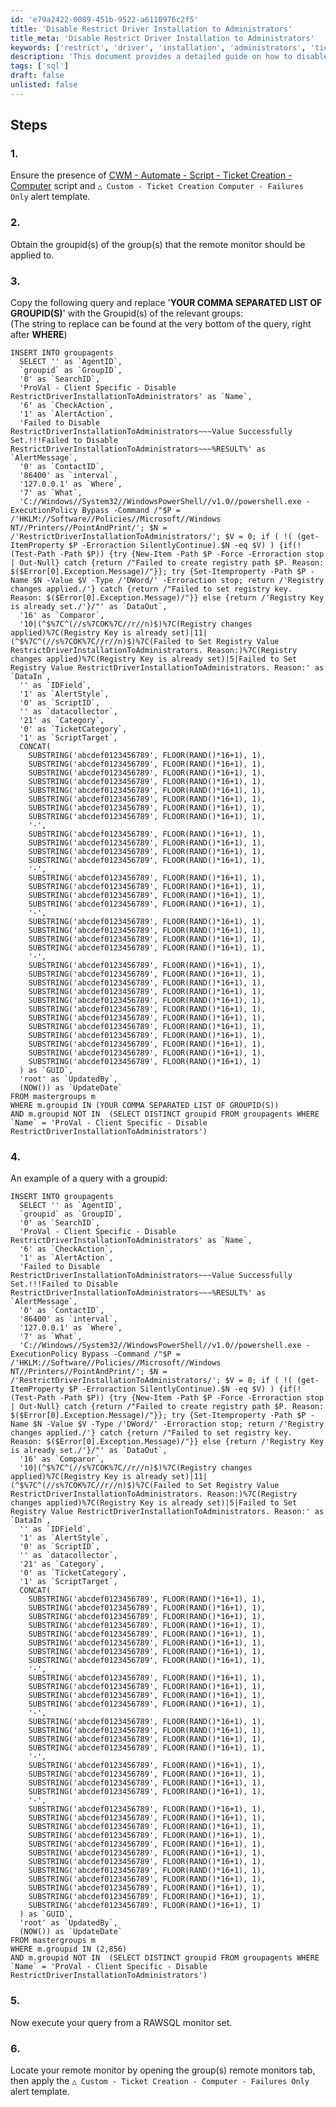 ```yaml
---
id: 'e79a2422-0089-451b-9522-a6110976c2f5'
title: 'Disable Restrict Driver Installation to Administrators'
title_meta: 'Disable Restrict Driver Installation to Administrators'
keywords: ['restrict', 'driver', 'installation', 'administrators', 'ticket', 'creation', 'monitor']
description: 'This document provides a detailed guide on how to disable the Restrict Driver Installation to Administrators setting in a ConnectWise Automate environment. It includes steps for ensuring the script and alert template are in place, obtaining group IDs, and executing the necessary SQL query to apply the changes effectively.'
tags: ['sql']
draft: false
unlisted: false
---
```

## Steps

### 1.
Ensure the presence of [CWM - Automate - Script - Ticket Creation - Computer](https://proval.itglue.com/DOC-5078775-9098338) script and `△ Custom - Ticket Creation Computer - Failures Only` alert template.

### 2.
Obtain the groupid(s) of the group(s) that the remote monitor should be applied to.

### 3.
Copy the following query and replace '**YOUR COMMA SEPARATED LIST OF GROUPID(S)**' with the Groupid(s) of the relevant groups:  
(The string to replace can be found at the very bottom of the query, right after **WHERE**)

```
INSERT INTO groupagents  
  SELECT '' as `AgentID`,
  `groupid` as `GroupID`,
  '0' as `SearchID`,
  'ProVal - Client Specific - Disable RestrictDriverInstallationToAdministrators' as `Name`,
  '6' as `CheckAction`,
  '1' as `AlertAction`,
  'Failed to Disable RestrictDriverInstallationToAdministrators~~~Value Successfully Set.!!!Failed to Disable RestrictDriverInstallationToAdministrators~~~%RESULT%' as `AlertMessage`,
  '0' as `ContactID`,
  '86400' as `interval`,
  '127.0.0.1' as `Where`,
  '7' as `What`,
  'C://Windows//System32//WindowsPowerShell//v1.0//powershell.exe -ExecutionPolicy Bypass -Command /"$P = /'HKLM://Software//Policies//Microsoft//Windows NT//Printers//PointAndPrint/'; $N = /'RestrictDriverInstallationToAdministrators/'; $V = 0; if ( !( (get-ItemProperty $P -Erroraction SilentlyContinue).$N -eq $V) ) {if(!(Test-Path -Path $P)) {try {New-Item -Path $P -Force -Erroraction stop | Out-Null} catch {return /"Failed to create registry path $P. Reason: $($Error[0].Exception.Message)/"}}; try {Set-Itemproperty -Path $P -Name $N -Value $V -Type /'DWord/' -Erroraction stop; return /'Registry changes applied./'} catch {return /"Failed to set registry key. Reason: $($Error[0].Exception.Message)/"}} else {return /'Registry Key is already set./'}/"' as `DataOut`,
  '16' as `Comparor`,
  '10|(^$%7C^(//s%7COK%7C//r//n)$)%7C(Registry changes applied)%7C(Registry Key is already set)|11|(^$%7C^(//s%7COK%7C//r//n)$)%7C(Failed to Set Registry Value RestrictDriverInstallationToAdministrators. Reason:)%7C(Registry changes applied)%7C(Registry Key is already set)|5|Failed to Set Registry Value RestrictDriverInstallationToAdministrators. Reason:' as `DataIn`,
  '' as `IDField`,
  '1' as `AlertStyle`,
  '0' as `ScriptID`,
  '' as `datacollector`,
  '21' as `Category`,
  '0' as `TicketCategory`,
  '1' as `ScriptTarget`,
  CONCAT(
    SUBSTRING('abcdef0123456789', FLOOR(RAND()*16+1), 1),
    SUBSTRING('abcdef0123456789', FLOOR(RAND()*16+1), 1),
    SUBSTRING('abcdef0123456789', FLOOR(RAND()*16+1), 1),
    SUBSTRING('abcdef0123456789', FLOOR(RAND()*16+1), 1),
    SUBSTRING('abcdef0123456789', FLOOR(RAND()*16+1), 1),
    SUBSTRING('abcdef0123456789', FLOOR(RAND()*16+1), 1),
    SUBSTRING('abcdef0123456789', FLOOR(RAND()*16+1), 1),
    SUBSTRING('abcdef0123456789', FLOOR(RAND()*16+1), 1),
    '-',
    SUBSTRING('abcdef0123456789', FLOOR(RAND()*16+1), 1),
    SUBSTRING('abcdef0123456789', FLOOR(RAND()*16+1), 1),
    SUBSTRING('abcdef0123456789', FLOOR(RAND()*16+1), 1),
    SUBSTRING('abcdef0123456789', FLOOR(RAND()*16+1), 1),
    '-',
    SUBSTRING('abcdef0123456789', FLOOR(RAND()*16+1), 1),
    SUBSTRING('abcdef0123456789', FLOOR(RAND()*16+1), 1),
    SUBSTRING('abcdef0123456789', FLOOR(RAND()*16+1), 1),
    SUBSTRING('abcdef0123456789', FLOOR(RAND()*16+1), 1),
    '-',
    SUBSTRING('abcdef0123456789', FLOOR(RAND()*16+1), 1),
    SUBSTRING('abcdef0123456789', FLOOR(RAND()*16+1), 1),
    SUBSTRING('abcdef0123456789', FLOOR(RAND()*16+1), 1),
    SUBSTRING('abcdef0123456789', FLOOR(RAND()*16+1), 1),
    '-',
    SUBSTRING('abcdef0123456789', FLOOR(RAND()*16+1), 1),
    SUBSTRING('abcdef0123456789', FLOOR(RAND()*16+1), 1),
    SUBSTRING('abcdef0123456789', FLOOR(RAND()*16+1), 1),
    SUBSTRING('abcdef0123456789', FLOOR(RAND()*16+1), 1),
    SUBSTRING('abcdef0123456789', FLOOR(RAND()*16+1), 1),
    SUBSTRING('abcdef0123456789', FLOOR(RAND()*16+1), 1),
    SUBSTRING('abcdef0123456789', FLOOR(RAND()*16+1), 1),
    SUBSTRING('abcdef0123456789', FLOOR(RAND()*16+1), 1),
    SUBSTRING('abcdef0123456789', FLOOR(RAND()*16+1), 1),
    SUBSTRING('abcdef0123456789', FLOOR(RAND()*16+1), 1),
    SUBSTRING('abcdef0123456789', FLOOR(RAND()*16+1), 1),
    SUBSTRING('abcdef0123456789', FLOOR(RAND()*16+1), 1)
  ) as `GUID`,
  'root' as `UpdatedBy`,
  (NOW()) as `UpdateDate`
FROM mastergroups m
WHERE m.groupid IN (YOUR COMMA SEPARATED LIST OF GROUPID(S))
AND m.groupid NOT IN  (SELECT DISTINCT groupid FROM groupagents WHERE `Name` = 'ProVal - Client Specific - Disable RestrictDriverInstallationToAdministrators')
```

### 4.
An example of a query with a groupid:

```
INSERT INTO groupagents  
  SELECT '' as `AgentID`,
  `groupid` as `GroupID`,
  '0' as `SearchID`,
  'ProVal - Client Specific - Disable RestrictDriverInstallationToAdministrators' as `Name`,
  '6' as `CheckAction`,
  '1' as `AlertAction`,
  'Failed to Disable RestrictDriverInstallationToAdministrators~~~Value Successfully Set.!!!Failed to Disable RestrictDriverInstallationToAdministrators~~~%RESULT%' as `AlertMessage`,
  '0' as `ContactID`,
  '86400' as `interval`,
  '127.0.0.1' as `Where`,
  '7' as `What`,
  'C://Windows//System32//WindowsPowerShell//v1.0//powershell.exe -ExecutionPolicy Bypass -Command /"$P = /'HKLM://Software//Policies//Microsoft//Windows NT//Printers//PointAndPrint/'; $N = /'RestrictDriverInstallationToAdministrators/'; $V = 0; if ( !( (get-ItemProperty $P -Erroraction SilentlyContinue).$N -eq $V) ) {if(!(Test-Path -Path $P)) {try {New-Item -Path $P -Force -Erroraction stop | Out-Null} catch {return /"Failed to create registry path $P. Reason: $($Error[0].Exception.Message)/"}}; try {Set-Itemproperty -Path $P -Name $N -Value $V -Type /'DWord/' -Erroraction stop; return /'Registry changes applied./'} catch {return /"Failed to set registry key. Reason: $($Error[0].Exception.Message)/"}} else {return /'Registry Key is already set./'}/"' as `DataOut`,
  '16' as `Comparor`,
  '10|(^$%7C^(//s%7COK%7C//r//n)$)%7C(Registry changes applied)%7C(Registry Key is already set)|11|(^$%7C^(//s%7COK%7C//r//n)$)%7C(Failed to Set Registry Value RestrictDriverInstallationToAdministrators. Reason:)%7C(Registry changes applied)%7C(Registry Key is already set)|5|Failed to Set Registry Value RestrictDriverInstallationToAdministrators. Reason:' as `DataIn`,
  '' as `IDField`,
  '1' as `AlertStyle`,
  '0' as `ScriptID`,
  '' as `datacollector`,
  '21' as `Category`,
  '0' as `TicketCategory`,
  '1' as `ScriptTarget`,
  CONCAT(
    SUBSTRING('abcdef0123456789', FLOOR(RAND()*16+1), 1),
    SUBSTRING('abcdef0123456789', FLOOR(RAND()*16+1), 1),
    SUBSTRING('abcdef0123456789', FLOOR(RAND()*16+1), 1),
    SUBSTRING('abcdef0123456789', FLOOR(RAND()*16+1), 1),
    SUBSTRING('abcdef0123456789', FLOOR(RAND()*16+1), 1),
    SUBSTRING('abcdef0123456789', FLOOR(RAND()*16+1), 1),
    SUBSTRING('abcdef0123456789', FLOOR(RAND()*16+1), 1),
    SUBSTRING('abcdef0123456789', FLOOR(RAND()*16+1), 1),
    '-',
    SUBSTRING('abcdef0123456789', FLOOR(RAND()*16+1), 1),
    SUBSTRING('abcdef0123456789', FLOOR(RAND()*16+1), 1),
    SUBSTRING('abcdef0123456789', FLOOR(RAND()*16+1), 1),
    SUBSTRING('abcdef0123456789', FLOOR(RAND()*16+1), 1),
    '-',
    SUBSTRING('abcdef0123456789', FLOOR(RAND()*16+1), 1),
    SUBSTRING('abcdef0123456789', FLOOR(RAND()*16+1), 1),
    SUBSTRING('abcdef0123456789', FLOOR(RAND()*16+1), 1),
    SUBSTRING('abcdef0123456789', FLOOR(RAND()*16+1), 1),
    '-',
    SUBSTRING('abcdef0123456789', FLOOR(RAND()*16+1), 1),
    SUBSTRING('abcdef0123456789', FLOOR(RAND()*16+1), 1),
    SUBSTRING('abcdef0123456789', FLOOR(RAND()*16+1), 1),
    SUBSTRING('abcdef0123456789', FLOOR(RAND()*16+1), 1),
    '-',
    SUBSTRING('abcdef0123456789', FLOOR(RAND()*16+1), 1),
    SUBSTRING('abcdef0123456789', FLOOR(RAND()*16+1), 1),
    SUBSTRING('abcdef0123456789', FLOOR(RAND()*16+1), 1),
    SUBSTRING('abcdef0123456789', FLOOR(RAND()*16+1), 1),
    SUBSTRING('abcdef0123456789', FLOOR(RAND()*16+1), 1),
    SUBSTRING('abcdef0123456789', FLOOR(RAND()*16+1), 1),
    SUBSTRING('abcdef0123456789', FLOOR(RAND()*16+1), 1),
    SUBSTRING('abcdef0123456789', FLOOR(RAND()*16+1), 1),
    SUBSTRING('abcdef0123456789', FLOOR(RAND()*16+1), 1),
    SUBSTRING('abcdef0123456789', FLOOR(RAND()*16+1), 1),
    SUBSTRING('abcdef0123456789', FLOOR(RAND()*16+1), 1),
    SUBSTRING('abcdef0123456789', FLOOR(RAND()*16+1), 1)
  ) as `GUID`,
  'root' as `UpdatedBy`,
  (NOW()) as `UpdateDate`
FROM mastergroups m
WHERE m.groupid IN (2,856)
AND m.groupid NOT IN  (SELECT DISTINCT groupid FROM groupagents WHERE `Name` = 'ProVal - Client Specific - Disable RestrictDriverInstallationToAdministrators')
```

### 5.
Now execute your query from a RAWSQL monitor set.

### 6.
Locate your remote monitor by opening the group(s) remote monitors tab, then apply the `△ Custom - Ticket Creation - Computer - Failures Only` alert template.












